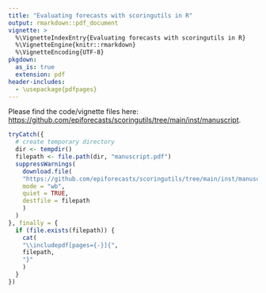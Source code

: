 ```yaml
---
title: "Evaluating forecasts with scoringutils in R"
output: rmarkdown::pdf_document
vignette: >
  %\VignetteIndexEntry{Evaluating forecasts with scoringutils in R}
  %\VignetteEngine{knitr::rmarkdown}
  %\VignetteEncoding{UTF-8}
pkgdown:
  as_is: true
  extension: pdf
header-includes:
  - \usepackage{pdfpages}
---
```


Please find the code/vignette files here:  [https://github.com/epiforecasts/scoringutils/tree/main/inst/manuscript](https://github.com/epiforecasts/scoringutils/tree/main/inst/manuscript).

```r
tryCatch({
  # create temporary directory
  dir <- tempdir()
  filepath <- file.path(dir, "manuscript.pdf")
  suppressWarnings(
    download.file(
    "https://github.com/epiforecasts/scoringutils/tree/main/inst/manuscript/manuscript.pdf", 
    mode = "wb", 
    quiet = TRUE, 
    destfile = filepath
    )
  )
}, finally = {
  if (file.exists(filepath)) {
    cat(
    "\\includepdf[pages={-}]{", 
    filepath, 
    "}"
    )
  }
})
```
